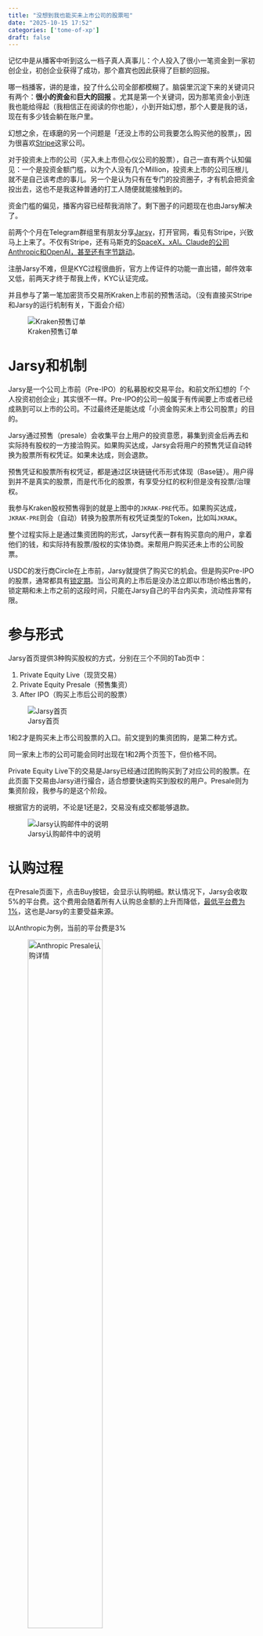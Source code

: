 ```yaml
---
title: "没想到我也能买未上市公司的股票啦"
date: "2025-10-15 17:52"
categories: ['tome-of-xp']
draft: false
---
```


记忆中是从播客中听到这么一档子真人真事儿：个人投入了很小一笔资金到一家初创企业，初创企业获得了成功，那个嘉宾也因此获得了巨额的回报。

哪一档播客，讲的是谁，投了什么公司全部都模糊了。脑袋里沉淀下来的关键词只有两个：**很小的资金**和**巨大的回报** 。尤其是第一个关键词，因为那笔资金小到连我也能给得起（我相信正在阅读的你也能），小到开始幻想，那个人要是我的话，现在有多少钱会躺在账户里。

幻想之余，在琢磨的另一个问题是「还没上市的公司我要怎么购买他的股票」，因为很喜欢[Stripe](https://stripe.com)这家公司。

对于投资未上市的公司（买入未上市但心仪公司的股票），自己一直有两个认知偏见：一个是投资金额门槛，以为个人没有几个Million，投资未上市的公司压根儿就不是自己该考虑的事儿。另一个是认为只有在专门的投资圈子，才有机会把资金投出去，这也不是我这种普通的打工人随便就能接触到的。

资金门槛的偏见，播客内容已经帮我消除了。剩下圈子的问题现在也由Jarsy解决了。

前两个个月在Telegram群组里有朋友分享[Jarsy](https://www.jarsy.com/)，打开官网，看见有Stripe，兴致马上上来了。不仅有Stripe，还有马斯克的[SpaceX，xAI。Claude的公司Anthropic和OpenAI，甚至还有字节跳动](https://www.jarsy.com/investment-products/pre-ipo)。

注册Jarsy不难，但是KYC过程很曲折，官方上传证件的功能一直出错，邮件效率又低，前两天才终于帮我上传，KYC认证完成。

并且参与了第一笔加密货币交易所Kraken上市前的预售活动。（没有直接买Stripe和Jarsy的运行机制有关，下面会介绍）

![Kraken预售订单](https://image.luozx.org/garden/2025/10/b87fba3a8a3960b6d784e209355842e6.png)

# Jarsy和机制

Jarsy是一个公司上市前（Pre-IPO）的私募股权交易平台。和前文所幻想的「个人投资初创企业」其实很不一样。Pre-IPO的公司一般属于有传闻要上市或者已经成熟到可以上市的公司。不过最终还是能达成「小资金购买未上市公司股票」的目的。

Jarsy通过预售（presale）会收集平台上用户的投资意愿，募集到资金后再去和实际持有股权的一方接洽购买。如果购买达成，Jarsy会将用户的预售凭证自动转换为股票所有权凭证。如果未达成，则会退款。

预售凭证和股票所有权凭证，都是通过区块链链代币形式体现（Base链）。用户得到并不是真实的股票，而是代币化的股票，有享受分红的权利但是没有投票/治理权。

我参与Kraken股权预售得到的就是上图中的`JKRAK-PRE`代币。如果购买达成，`JKRAK-PRE`则会（自动）转换为股票所有权凭证类型的Token，比如叫`JKRAK`。

整个过程实际上是通过集资团购的形式，Jarsy代表一群有购买意向的用户，拿着他们的钱，和实际持有股票/股权的实体协商。来帮用户购买还未上市的公司股票。

USDC的发行商Circle在上市前，Jarsy就提供了购买它的机会。但是购买Pre-IPO的股票，通常都具有[锁定期](https://www.reddit.com/r/jarsy/comments/1m4qkoz/what_happens_to_jarsy_funds_postipo_crcl_price_is/)。当公司真的上市后是没办法立即以市场价格出售的，锁定期和未上市之前的这段时间，只能在Jarsy自己的平台内买卖，流动性非常有限。

# 参与形式

Jarsy首页提供3种购买股权的方式，分别在三个不同的Tab页中：

1. Private Equity Live（现货交易）
2. Private Equity Presale（预售集资）
3. After IPO（购买上市后公司的股票）

![Jarsy首页](https://image.luozx.org/garden/2025/10/b3cd8036bf989a5f9fcfafa6cb89faee.png)

1和2才是购买未上市公司股票的入口。前文提到的集资团购，是第二种方式。

同一家未上市的公司可能会同时出现在1和2两个页签下，但价格不同。

Private Equity Live下的交易是Jarsy已经通过团购购买到了对应公司的股票。在此页面下交易由Jarsy进行撮合，适合想要快速购买到股权的用户。Presale则为集资阶段，我参与的是这个阶段。

根据官方的说明，不论是1还是2，交易没有成交都能够退款。

![Jarsy认购邮件中的说明](https://image.luozx.org/garden/2025/10/d8ed144a2c470e29b78b1a0cac279f60.png)

# 认购过程

在Presale页面下，点击Buy按钮，会显示认购明细。默认情况下，Jarsy会收取5%的平台费。这个费用会随着所有人认购总金额的上升而降低，[最低平台费为1%](https://www.jarsy.com/zh/blog/jarsy-launches-group-presell-rewards)，这也是Jarsy的主要受益来源。

以Anthropic为例，当前的平台费是3%

![Anthropic Presale认购详情](https://image.luozx.org/garden/2025/10/149b8fe834276ee0b06c785656640f85.png){width=60%}

另外一种费用是收益分成比例（Carry）

:::{layout-ncol=2}

![Jarsy Discord FAQ](https://image.luozx.org/garden/2025/10/ec5e2a8ad903f49d44ab7ae7eab275cd.png)

![Anthropic Presale费用详情](https://image.luozx.org/garden/2025/10/3333b7d9aa0525132d8a11f4ea2f9f1f.png){width=60%}

:::

在预售阶段投入资金，会提示这笔资金将锁定多久，也就是右上图中的`End Date`。

Kraken的预售资金锁定期到2025-10-15，而且也有传闻临近上市，同时也想看看Jarsy认购预售之后是什么情形，就优先认购了Kraken而没有选择Stripe。

现在订单状态也改变了：

![认购订单确认](https://image.luozx.org/garden/2025/10/252dd714fbf5764ec7d96cb599b1a5f6.png)

后续如果发生有什么有趣的事情，再做更新。

# 重要提醒

Jarsy可以说跟所有高风险的因素都沾边了：私募股权，股权代币化（RWA），链上交易。

关于文章最开头提到的两个关键词，我完全不指望Jarsy能实现第二个，并且使用我可以接受的损失$1000来体验（共入金转帐2笔，每一笔转帐费$1，实际可用$998）


如果你也有兴趣体验，请仔细研究并清楚其中的风险，**不要认为**这是一种带来巨大的回报的方式。我把这趟经历且算做一个能购买未上市公司股票的低门槛方式，也算是对「如何买」这个问题的一个答案。

其实关于私募股权平台，Jarsy不是第一个，Reddit上也有关于Pre-IPO其他平台的[讨论](https://www.reddit.com/r/investing/comments/1mn0c9m/has_anyone_used_a_private_broker_to_buy_preipo/)。Jarsy与传统的私募股权平台相比，我认为最大的优势就是降低投入门槛，最低只需要$10，这是通过另一种高风险方式（RWA）实现的，享受更低的门槛承受对应的风险也很合理。

以下资源可能对你有帮助：

- 公众号文章：[对话 Jarsy：人人可买 SpaceX 股票？Pre-IPO 代币化应该怎么做](https://mp.weixin.qq.com/s/0Rbll7XgE2IXfsHPozNNkw)

- [Jarsy透明度披露](https://www.jarsy.com/transparency) 及 官方[Blog](https://www.jarsy.com/blog)

- 有任何问题也可以加入他们的Discord服务器进行咨询
